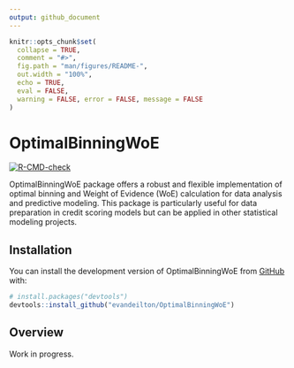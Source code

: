 ```yaml
---
output: github_document
---
```


<!-- README.md is generated from README.Rmd. Please edit that file -->

```r
knitr::opts_chunk$set(
  collapse = TRUE,
  comment = "#>",
  fig.path = "man/figures/README-",
  out.width = "100%",
  echo = TRUE,
  eval = FALSE,
  warning = FALSE, error = FALSE, message = FALSE
)

```

# OptimalBinningWoE

<!-- badges: start -->
[![R-CMD-check](https://github.com/evandeilton/OptimalBinningWoE/actions/workflows/R-CMD-check.yaml/badge.svg)](https://github.com/evandeilton/OptimalBinningWoE/actions/workflows/R-CMD-check.yaml)
<!-- badges: end -->

OptimalBinningWoE package offers a robust and flexible implementation of optimal binning and Weight of Evidence (WoE) calculation for data analysis and predictive modeling. This package is particularly useful for data preparation in credit scoring models but can be applied in other statistical modeling projects.

## Installation

You can install the development version of OptimalBinningWoE from [GitHub](https://github.com/) with:

```r
# install.packages("devtools")
devtools::install_github("evandeilton/OptimalBinningWoE")
```

## Overview

Work in progress.


